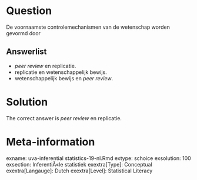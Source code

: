 Question
========

De voornaamste controlemechanismen van de wetenschap worden gevormd door 

Answerlist
----------
* *peer review* en replicatie.
* replicatie en wetenschappelijk bewijs.
* wetenschappelijk bewijs en *peer review*.

Solution
========

The correct answer is *peer review* en replicatie. 

Meta-information
================
exname: uva-inferential statistics-19-nl.Rmd 
extype: schoice 
exsolution: 100 
exsection: InferentiÃ«le statistiek
exextra[Type]: Conceptual 
exextra[Langauge]: Dutch 
exextra[Level]: Statistical Literacy 
